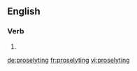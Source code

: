 ==English==

{{rfp|lang=en}}

===Verb===
{{head|en|present participle}}

# {{present participle of|proselyte|lang=en}}

[[de:proselyting]]
[[fr:proselyting]]
[[vi:proselyting]]